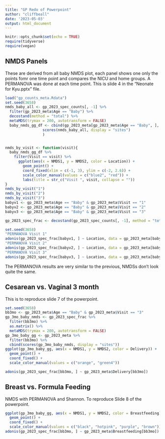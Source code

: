 ```yaml
---
title: "GP Redo of Powerpoint"
author: "cliffbeall"
date: '2023-05-03'
output: html_document
---
```


```r
knitr::opts_chunk$set(echo = TRUE)
require(tidyverse)
require(vegan)
```

## NMDS Panels

These are derived from all baby NMDS plot, each panel shows one only the points fomr one time point and compares the NICU and home groups. A PERMANOVA was done at each time point. This is slide 4 in the "Neonate for Kyu.pptx" file.

```r
load("gp_counts_meta.Rdata")
set.seed(3658)
nmds_baby_all <- gp_2023_spec_counts[, -1] %>%
  filter(gp_2023_meta$Age == "Baby") %>%
  decostand(method = "total") %>%
  metaMDS(trymax = 200, autotransform = FALSE)
  baby_nmds_gg_df <- cbind(gp_2023_meta[gp_2023_meta$Age == "Baby", ],
                 scores(nmds_baby_all, display = "sites")
                 )


nmds_by_visit <- function(visit){
  baby_nmds_gg_df %>%
    filter(Visit == visit) %>%
      ggplot(aes(x = NMDS1, y = NMDS2, color = Location)) +
        geom_point() +
        coord_fixed(xlim = c(-1, 3), ylim = c(-2, 2.6)) +
        scale_color_manual(values = c("blue2", "red")) +
        labs(title = str_c("Visit ", visit, collapse = ""))
}
nmds_by_visit("1")
nmds_by_visit("2")
nmds_by_visit("3")
babyv1 <- gp_2023_meta$Age == "Baby" & gp_2023_meta$Visit == "1"
babyv2 <- gp_2023_meta$Age == "Baby" & gp_2023_meta$Visit == "2"
babyv3 <- gp_2023_meta$Age == "Baby" & gp_2023_meta$Visit == "3"

gp_2023_spec_frac <- decostand(gp_2023_spec_counts[, -1], method = "total")

set.seed(3658)
"PERMANOVA Visit 1"
adonis(gp_2023_spec_frac[babyv1, ] ~ Location, data = gp_2023_meta[babyv1,])
"PERMANOVA Visit 2"
adonis(gp_2023_spec_frac[babyv2, ] ~ Location, data = gp_2023_meta[babyv2,])
"PERMANOVA Visit 3"
adonis(gp_2023_spec_frac[babyv3, ] ~ Location, data = gp_2023_meta[babyv3,])
```

The PERMANOVA results are very similar to the previous, NMDSs don't look quite the same.

## Cesarean vs. Vaginal 3 month

This is to reproduce slide 7 of the powerpoint.

```r
set.seed(3658)
bb3mo <- gp_2023_meta$Age == "Baby" & gp_2023_meta$Visit == "3"
gp_3mo_baby_nmds <- gp_2023_spec_frac %>%
  filter(bb3mo) %>%
  as.matrix() %>%
  metaMDS(trymax = 200, autotransform = FALSE)
gp_3mo_baby_gg <- gp_2023_meta %>%
  filter(bb3mo) %>%
  cbind(scores(gp_3mo_baby_nmds, display = "sites"))
ggplot(gp_3mo_baby_gg, aes(x = NMDS1, y = NMDS2, color = Delivery)) +
  geom_point() +
  coord_fixed() +
  scale_color_manual(values = c("orange", "green4"))

adonis(gp_2023_spec_frac[bb3mo, ] ~ gp_2023_meta$Delivery[bb3mo])
```

## Breast vs. Formula Feeding

NMDS with PERMANOVA and Shannon. To reproduce Slide 8 of the powerpoint.

```r
ggplot(gp_3mo_baby_gg, aes(x = NMDS1, y = NMDS2, color = Breastfeeding)) +
  geom_point() +
  coord_fixed() +
  scale_color_manual(values = c("black", "hotpink", "purple", "brown"))
adonis(gp_2023_spec_frac[bb3mo, ] ~ gp_2023_meta$Breastfeeding[bb3mo])
```




